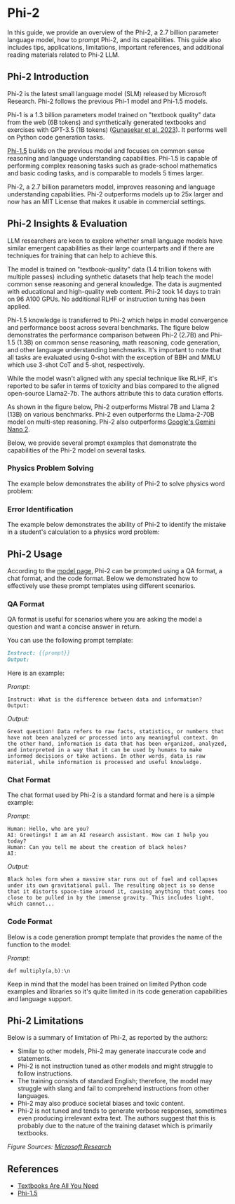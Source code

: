 # Phi-2


In this guide, we provide an overview of the Phi-2, a 2.7 billion parameter language model, how to prompt Phi-2, and its capabilities. This guide also includes tips, applications, limitations, important references, and additional reading materials related to Phi-2 LLM.

## Phi-2 Introduction
Phi-2 is the latest small language model (SLM) released by Microsoft Research. Phi-2 follows the previous Phi-1 model and Phi-1.5 models. 

Phi-1 is a 1.3 billion parameters model trained on "textbook quality" data from the web (6B tokens) and synthetically generated textbooks and exercises with GPT-3.5 (1B tokens) ([Gunasekar et al. 2023](https://arxiv.org/abs/2306.11644)). It performs well on Python code generation tasks. 

[Phi-1.5](https://arxiv.org/abs/2309.05463) builds on the previous model and focuses on common sense reasoning and language understanding capabilities. Phi-1.5 is capable of performing complex reasoning tasks such as grade-school mathematics and basic coding tasks, and is comparable to models 5 times larger.

Phi-2, a 2.7 billion parameters model, improves reasoning and language understanding capabilities. Phi-2 outperforms models up to 25x larger and now has an MIT License that makes it usable in commercial settings. 

## Phi-2 Insights & Evaluation
LLM researchers are keen to explore whether small language models have similar emergent capabilities as their large counterparts and if there are techniques for training that can help to achieve this.

The model is trained on "textbook-quality" data (1.4 trillion tokens with multiple passes) including synthetic datasets that help teach the model common sense reasoning and general knowledge. The data is augmented with educational and high-quality web content. Phi-2 took 14 days to train on 96 A100 GPUs. No additional RLHF or instruction tuning has been applied. 

Phi-1.5 knowledge is transferred to Phi-2 which helps in model convergence and performance boost across several benchmarks. The figure below demonstrates the performance comparison between Phi-2 (2.7B) and Phi-1.5 (1.3B) on common sense reasoning, math reasoning, code generation, and other language understanding benchmarks. It's important to note that all tasks are evaluated using 0-shot with the exception of BBH and MMLU which use 3-shot CoT and 5-shot, respectively.  

<Screenshot src={PHI2} alt="Phi-2 LLM Performance & Benchmarks" />

While the model wasn't aligned with any special technique like RLHF, it's reported to be safer in terms of toxicity and bias compared to the aligned open-source Llama2-7b. The authors attribute this to data curation efforts.

<Screenshot src={PHI2SAFETY} alt="Phi-2 Safety Performance" />


As shown in the figure below, Phi-2 outperforms Mistral 7B and Llama 2 (13B) on various benchmarks. Phi-2 even outperforms the Llama-2-70B model on multi-step reasoning. Phi-2 also outperforms [Google's Gemini Nano 2](https://promptingguide.agie.ai/models/gemini). 


<Screenshot src={PHI2PERFORMANCE} alt="Phi-2 Performance Comparison" />


Below, we provide several prompt examples that demonstrate the capabilities of the Phi-2 model on several tasks. 

### Physics Problem Solving

The example below demonstrates the ability of Phi-2 to solve physics word problem:

<Screenshot src={PHI2PHYSICS} alt="Phi-2 Physics Problem Solving" />


### Error Identification

The example below demonstrates the ability of Phi-2 to identify the mistake in a student's calculation to a physics word problem:

<Screenshot src={PHI2CORRECTING} alt="Phi-2 Verifying and Correcting" />



## Phi-2 Usage
According to the [model page](https://huggingface.co/microsoft/phi-2), Phi-2 can be prompted using a QA format, a chat format, and the code format. Below we demonstrated how to effectively use these prompt templates using different scenarios.

### QA Format
QA format is useful for scenarios where you are asking the model a question and want a concise answer in return. 

You can use the following prompt template:

```markdown
Instruct: {{prompt}}
Output:
```

Here is an example:

*Prompt:*
```
Instruct: What is the difference between data and information?
Output:
```

*Output:*
```
Great question! Data refers to raw facts, statistics, or numbers that have not been analyzed or processed into any meaningful context. On the other hand, information is data that has been organized, analyzed, and interpreted in a way that it can be used by humans to make informed decisions or take actions. In other words, data is raw material, while information is processed and useful knowledge.
```

### Chat Format
The chat format used by Phi-2 is a standard format and here is a simple example:

*Prompt:*
```
Human: Hello, who are you?
AI: Greetings! I am an AI research assistant. How can I help you today?
Human: Can you tell me about the creation of black holes?
AI:
```

*Output:*
```
Black holes form when a massive star runs out of fuel and collapses under its own gravitational pull. The resulting object is so dense that it distorts space-time around it, causing anything that comes too close to be pulled in by the immense gravity. This includes light, which cannot...
```

### Code Format
Below is a code generation prompt template that provides the name of the function to the model:

*Prompt:*
```
def multiply(a,b):\n
```

Keep in mind that the model has been trained on limited Python code examples and libraries so it's quite limited in its code generation capabilities and language support. 

## Phi-2 Limitations
Below is a summary of limitation of Phi-2, as reported by the authors:

- Similar to other models, Phi-2 may generate inaccurate code and statements. 
- Phi-2 is not instruction tuned as other models and might struggle to follow instructions.
- The training consists of standard English; therefore, the model may struggle with slang and fail to comprehend instructions from other languages.
- Phi-2 may also produce societal biases and toxic content.
- Phi-2 is not tuned and tends to generate verbose responses, sometimes even producing irrelevant extra text. The authors suggest that this is probably due to the nature of the training dataset which is primarily textbooks.


*Figure Sources: [Microsoft Research](https://www.microsoft.com/en-us/research/blog/phi-2-the-surprising-power-of-small-language-models/)*

## References
- [Textbooks Are All You Need](https://arxiv.org/abs/2306.11644)
- [Phi-1.5](https://arxiv.org/abs/2309.05463)